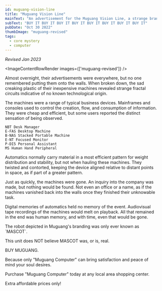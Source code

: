 ```yaml
---
id: muguang-vision-line
title: "Muguang Vision Line"
mainText: "An advertisement for the Muguang Vision Line, a strange brand that seemed to vanish overnight."
subText: "BUY IT BUY IT BUY IT BUY IT BUY IT BUY IT BUY IT BUY IT"
pubDate: "Oct 30 2022"
thumbImage: "muguang-revised"
tags:
  - core mystery
  - computer
---
```



*Revised Jan 2023*

<ImageContentRowRender 
  images={['muguang-revised']}
/>

Almost overnight, their advertisements were everywhere, but no one remembered putting them onto the walls. When broken down, the sad creaking plastic of their inexpensive machines revealed strange fractal circuits indicative of no known technological origin.

The machines were a range of typical business devices. Mainframes and consoles used to control the creation, flow, and consumption of information. They were cheap and efficient, but some users reported the distinct sensation of being observed.

```
NBT Desk Manager
E-FAS Desktop Machine
B-NAS Stacked Portable Machine
E-NT Focused Monitor
P-DI5 Personal Assistant
MS Human Hand Peripheral
```

Automatics normally carry material in a most efficient pattern for weight distribution and stability, but not when hauling these machines. They twisted and contorted, keeping the device aligned relative to distant points in space, as if part of a greater pattern.

Just as quickly, the machines were gone. An inquiry into the company was made, but nothing would be found. Not even an office or a name, as if the machines vanished back into the walls once they finished their unknowable task.

Digital memories of automatics held no memory of the event. Audiovisual tape recordings of the machines would melt on playback. All that remained in the end was human memory, and with time, even that would be gone.

<QuoteRow author={AuthorUniserve} left>
The robot depicted in Muguang's branding was only ever known as `MASCOT`.

This unit does NOT believe MASCOT was, or is, real.
</QuoteRow>

<QuoteRow author={AuthorCAN} transcription>
BUY MUGUANG.

Because only "Muguang Computer" can bring satisfaction and peace of mind your soul desires.

Purchase "Muguang Computer" today at any local area shopping center.

Extra affordable prices only!
</QuoteRow>
